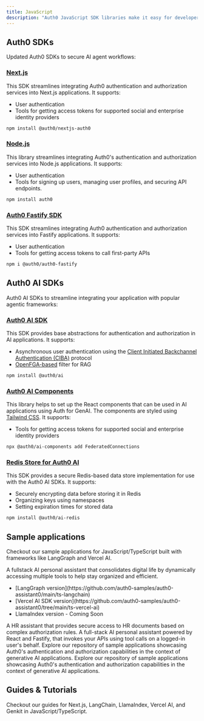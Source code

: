 ```yaml
---
title: JavaScript
description: "Auth0 JavaScript SDK libraries make it easy for developers to integrate with and secure any AI agent workflow."
---
```


## Auth0 SDKs

Updated Auth0 SDKs to secure AI agent workflows:

### [Next.js](https://github.com/auth0/nextjs-auth0)

This SDK streamlines integrating Auth0 authentication and authorization services into Next.js applications. It supports:

- User authentication
- Tools for getting access tokens for supported social and enterprise identity providers

```bash
npm install @auth0/nextjs-auth0
```

### [Node.js](https://github.com/auth0/node-auth0)

This library streamlines integrating Auth0's authentication and authorization services into Node.js applications. It supports:

- User authentication
- Tools for signing up users, managing user profiles, and securing API endpoints.

```bash
npm install auth0
```

### [Auth0 Fastify SDK](https://www.npmjs.com/package/@auth0/auth0-fastify)

This SDK streamlines integrating Auth0 authentication and authorization services into Fastify applications. It supports:

- User authentication
- Tools for getting access tokens to call first-party APIs

```bash
npm i @auth0/auth0-fastify
```

## Auth0 AI SDKs

Auth0 AI SDKs to streamline integrating your application with popular agentic frameworks:

### [Auth0 AI SDK](https://github.com/auth0-lab/auth0-ai-js)

This SDK provides base abstractions for authentication and authorization in AI applications. It supports:

- Asynchronous user authentication using the [Client Initiated Backchannel Authentication (CIBA)](https://openid.net/specs/openid-client-initiated-backchannel-authentication-core-1_0.html) protocol
- [OpenFGA-based](https://openfga.dev/) filter for RAG

```bash
npm install @auth0/ai
```

### [Auth0 AI Components](https://github.com/auth0-lab/auth0-ai-js/tree/main/packages/ai-components)

This library helps to set up the React components that can be used in AI applications using Auth for GenAI. The components are styled using [Tailwind CSS](https://tailwindcss.com/). It supports:

- Tools for getting access tokens for supported social and enterprise identity providers

```bash
npx @auth0/ai-components add FederatedConnections
```

### [Redis Store for Auth0 AI](https://github.com/auth0-lab/auth0-ai-js/tree/main/packages/ai-redis)

This SDK provides a secure Redis-based data store implementation for use with the Auth0 AI SDKs. It supports:

- Securely encrypting data before storing it in Redis
- Organizing keys using namespaces
- Setting expiration times for stored data

```bash
npm install @auth0/ai-redis
```

## Sample applications

Checkout our sample applications for JavaScript/TypeScript built with frameworks like LangGraph and Vercel AI.

<Columns cols={2}>
  <Card
    title="Assistant0 (Next.js)"
    href="https://github.com/auth0-samples/auth0-assistant0"
  >
    A fullstack AI personal assistant that consolidates digital life by
    dynamically accessing multiple tools to help stay organized and efficient.
    <ul>
      <li>
        [LangGraph
        version](https://github.com/auth0-samples/auth0-assistant0/main/ts-langchain)
      </li>
      <li>
        [Vercel AI SDK
        version](https://github.com/auth0-samples/auth0-assistant0/tree/main/ts-vercel-ai)
      </li>
      <li>LlamaIndex version - Coming Soon</li>
    </ul>
  </Card>
  <Card
    title="SmartHR Assistant"
    href="https://github.com/auth0-samples/auth0-ai-smart-hr-assistant"
  >
    A HR assistant that provides secure access to HR documents based on complex
    authorization rules.
  </Card>
  <Card title="Agent0" href="https://github.com/auth0-samples/agent0">
    A full-stack AI personal assistant powered by React and Fastify, that
    invokes your APIs using tool calls on a logged-in user's behalf.
  </Card>
  <Card
    title="AI Samples"
    href="https://github.com/auth0-samples/auth0-ai-samples"
  >
    Explore our repository of sample applications showcasing Auth0's
    authentication and authorization capabilities in the context of generative
    AI applications.
  </Card>
  <Card
    title="Auth0 AI SDK TypeScript Samples"
    href="https://github.com/auth0-lab/auth0-ai-js/tree/main/examples"
  >
    Explore our repository of sample applications showcasing Auth0's
    authentication and authorization capabilities in the context of generative
    AI applications.
  </Card>
</Columns>

## Guides & Tutorials

Checkout our guides for Next.js, LangChain, LlamaIndex, Vercel AI, and Genkit in JavaScript/TypeScript.

<Columns cols={2}>
  <Card
    title="Check Google Calendar Availability"
    href="/how-tos/check-google-calendar-availability"
    icon="google"
    iconType="solid"
    horizontal
  />
  <Card
    title="List GitHub Repositories"
    href="/how-tos/list-github-repositories"
    icon="github"
    iconType="solid"
    horizontal
  />
  <Card
    title="List Slack Channels"
    href="/how-tos/list-slack-channels"
    icon="slack"
    iconType="solid"
    horizontal
  />
  <Card
    title="Get Salesforce Opportunities"
    href="/how-tos/get-salesforce-opportunities"
    icon="salesforce"
    iconType="solid"
    horizontal
  />
</Columns>
